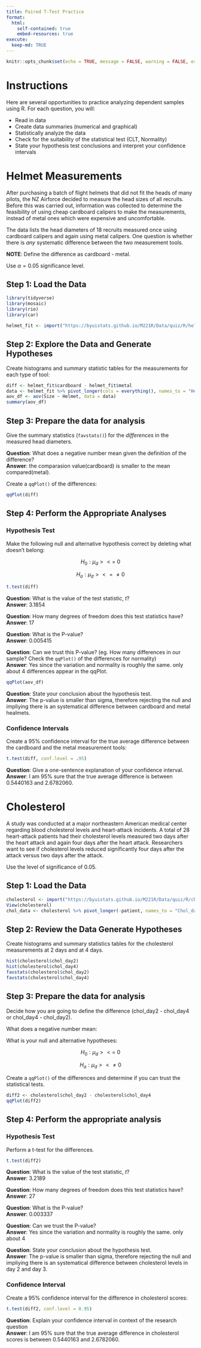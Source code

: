 ```yaml
---
title: Paired T-Test Practice
format:
  html:
    self-contained: true
    embed-resources: true
execute:
  keep-md: TRUE
---
```

```r
knitr::opts_chunk$set(echo = TRUE, message = FALSE, warning = FALSE, error = TRUE)
```


# Instructions

Here are several opportunities to practice analyzing dependent samples using R.  For each question, you will:

- Read in data
- Create data summaries (numerical and graphical)
- Statistically analyze the data
- Check for the suitability of the statistical test (CLT, Normality)
- State your hypothesis test conclusions and interpret your confidence intervals


# Helmet Measurements

After purchasing a batch of flight helmets that did not fit the heads of many pilots, the NZ Airforce decided to measure the head sizes of all recruits. Before this was carried out, information was collected to determine the feasibility of using cheap cardboard calipers to make the measurements, instead of metal ones which were expensive and uncomfortable. 

The data lists the head diameters of 18 recruits measured once using cardboard calipers and again using metal calipers. One question is whether there is *any* systematic difference between the two measurement tools.

__NOTE__:  Define the difference as cardboard - metal. 

Use $\alpha = 0.05$ significance level.

## Step 1: Load the Data


```r
library(tidyverse)
library(mosaic)
library(rio)
library(car)

helmet_fit <- import("https://byuistats.github.io/M221R/Data/quiz/R/helmet_fit.csv")

```

## Step 2: Explore the Data and Generate Hypotheses

Create histograms and summary statistic tables for the measurements for each type of tool:

```r
diff <- helmet_fit$cardboard - helmet_fit$metal
data <- helmet_fit %>% pivot_longer(cols = everything(), names_to = "Helmet", values_to = "Size")
aov_df <- aov(Size ~ Helmet, data = data)
summary(aov_df)
```




## Step 3: Prepare the data for analysis

Give the summary statistics (`favstats()`) for the *differences* in the measured head diameters.  

__Question__: What does a negative number mean given the definition of the difference?  
__Answer__:  the comparasion value(cardboard) is smaller to the mean compared(metal).


Create a `qqPlot()` of the differences:

```r
qqPlot(diff)

```



## Step 4: Perform the Appropriate Analyses

### Hypothesis Test

Make the following null and alternative hypothesis correct by deleting what doesn't belong: 

$$H_0: \mu_d  > < = \ 0$$

$$ H_a: \mu_d > < = \ne 0$$

```r
t.test(diff)
```

__Question__:  What is the value of the test statistic, $t$?  
__Answer__:  3.1854

__Question__:  How many degrees of freedom does this test statistics have?  
__Answer__:  17

__Question__:  What is the P-value?  
__Answer__:  0.005415

__Question__:  Can we trust this P-value? (eg. How many differences in our sample? Check the `qqPlot()` of the differences for normality)  
__Answer__: Yes since the variation and normality is roughly the same. only about 4  differences appear in the qqPlot.
```r
qqPlot(aov_df)
```


__Question__:  State your conclusion about the hypothesis test.  
__Answer__:  The p-value is smaller than sigma, therefore rejecting the null and impliying there is an systematical difference between cardboard and metal healmets.



### Confidence Intervals

Create a 95% confidence interval for the true average difference between the cardboard and the metal measurement tools:

```r
t.test(diff, conf.level = .95)
```


__Question__:  Give a one-sentence explanation of your confidence interval.  
__Answer__:  I am 95% sure that the true average difference is between 0.5440163 and 2.6782060.


# Cholesterol

A study was conducted at a major northeastern American medical center regarding blood cholesterol levels and heart-attack incidents. A total of 28 heart-attack patients had their cholesterol levels measured two days after the heart attack and again four days after the heart attack.  Researchers want to see if cholesterol levels reduced significantly four days after the attack versus two days after the attack.  

Use the level of significance of 0.05.


## Step 1:  Load the Data

```r

cholesterol <- import("https://byuistats.github.io/M221R/Data/quiz/R/cholesterol.csv")
View(cholesterol)
chol_data <- cholesterol %>% pivot_longer(-patient, names_to = "Chol_day", values_to = "value")
```

## Step 2:  Review the Data Generate Hypotheses

Create histograms and summary statistics tables for the cholesterol measurements at 2 days and at 4 days.  


```r
hist(cholesterol$chol_day2)
hist(cholesterol$chol_day4)
favstats(cholesterol$chol_day2)
favstats(cholesterol$chol_day4)
```

## Step 3:  Prepare the data for analysis

Decide how you are going to define the difference (chol_day2 - chol_day4 or chol_day4 - chol_day2).

What does a negative number mean:  

What is your null and alternative hypotheses:  

$$H_0: \mu_d  > < = \ 0$$


$$ H_a: \mu_d > <  \ne 0$$

Create a `qqPlot()` of the differences and determine if you can trust the statistical tests.

```r
diff2 <- cholesterol$chol_day2 - cholesterol$chol_day4
qqPlot(diff2)
```


## Step 4:  Perform the appropriate analysis


### Hypothesis Test

Perform a t-test for the differences.

```r
t.test(diff2)
```

__Question__:  What is the value of the test statistic, $t$?  
__Answer__:  3.2189

__Question__:  How many degrees of freedom does this test statistics have?  
__Answer__:  27

__Question__:  What is the P-value?  
__Answer__:  0.003337

__Question__:  Can we trust the P-value?  
__Answer__:  Yes since the variation and normality is roughly the same. only about 4

__Question__:  State your conclusion about the hypothesis test.  
__Answer__:  The p-value is smaller than sigma, therefore rejecting the null and impliying there is an systematical difference between cholesterol levels in day 2 and day 3.



### Confidence Interval

Create a 95% confidence interval for the difference in cholesterol scores:

```r
t.test(diff2, conf.level = 0.95)
```


__Question__:  Explain your confidence interval in context of the research question  
__Answer__:   I am 95% sure that the true average difference in cholesterol scores is between 0.5440163 and 2.6782060.



